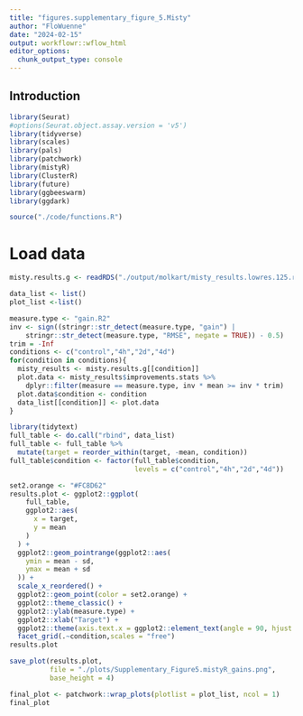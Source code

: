 ```yaml
---
title: "figures.supplementary_figure_5.Misty"
author: "FloWuenne"
date: "2024-02-15"
output: workflowr::wflow_html
editor_options:
  chunk_output_type: console
---
```


## Introduction


```r
library(Seurat)
#options(Seurat.object.assay.version = 'v5')
library(tidyverse)
library(scales)
library(pals)
library(patchwork)
library(mistyR)
library(ClusterR)
library(future)
library(ggbeeswarm)
library(ggdark)

source("./code/functions.R")
```


# Load data

```r
misty.results.g <- readRDS("./output/molkart/misty_results.lowres.125.rds")
```

```r
data_list <- list()
plot_list <-list()

measure.type <- "gain.R2"
inv <- sign((stringr::str_detect(measure.type, "gain") |
    stringr::str_detect(measure.type, "RMSE", negate = TRUE)) - 0.5)
trim = -Inf
conditions <- c("control","4h","2d","4d")
for(condition in conditions){
  misty_results <- misty.results.g[[condition]]
  plot.data <- misty_results$improvements.stats %>%
    dplyr::filter(measure == measure.type, inv * mean >= inv * trim)
  plot.data$condition <- condition 
  data_list[[condition]] <- plot.data
}
```

```r
library(tidytext)
full_table <- do.call("rbind", data_list)
full_table <- full_table %>%
  mutate(target = reorder_within(target, -mean, condition))
full_table$condition <- factor(full_table$condition,
                               levels = c("control","4h","2d","4d"))

set2.orange <- "#FC8D62"
results.plot <- ggplot2::ggplot(
    full_table,
    ggplot2::aes(
      x = target,
      y = mean
    )
  ) +
  ggplot2::geom_pointrange(ggplot2::aes(
    ymin = mean - sd,
    ymax = mean + sd
  )) +
  scale_x_reordered() +
  ggplot2::geom_point(color = set2.orange) +
  ggplot2::theme_classic() +
  ggplot2::ylab(measure.type) +
  ggplot2::xlab("Target") +
  ggplot2::theme(axis.text.x = ggplot2::element_text(angle = 90, hjust = 1)) + 
  facet_grid(.~condition,scales = "free")
results.plot

save_plot(results.plot,
          file = "./plots/Supplementary_Figure5.mistyR_gains.png",
          base_height = 4)
```


```r
final_plot <- patchwork::wrap_plots(plotlist = plot_list, ncol = 1)
final_plot
```

